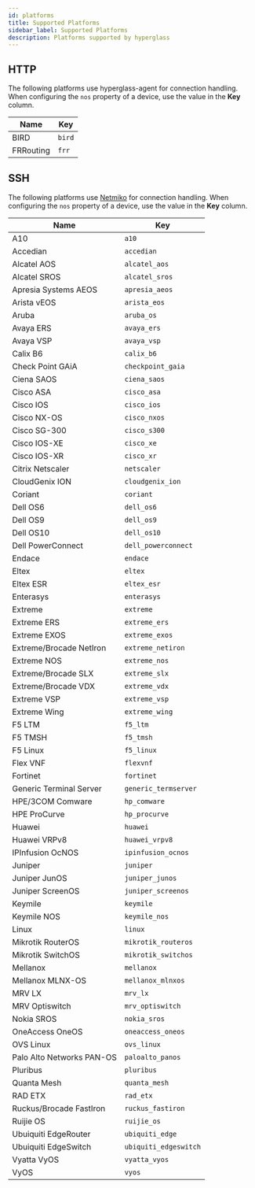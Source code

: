 ```yaml
---
id: platforms
title: Supported Platforms
sidebar_label: Supported Platforms
description: Platforms supported by hyperglass
---
```



## HTTP

The following platforms use <Link to="/docs/agent/installation">hyperglass-agent</Link> for connection handling. When configuring the `nos` property of a device, use the value in the **Key** column.

| Name      | Key    |
| --------- | ------ |
| BIRD      | `bird` |
| FRRouting | `frr`  |

## SSH

The following platforms use [Netmiko](https://github.com/ktbyers/netmiko) for connection handling. When configuring the `nos` property of a device, use the value in the **Key** column.

| Name                      | Key                   |
| ------------------------- | --------------------- |
| A10                       | `a10`                 |
| Accedian                  | `accedian`            |
| Alcatel AOS               | `alcatel_aos`         |
| Alcatel SROS              | `alcatel_sros`        |
| Apresia Systems AEOS      | `apresia_aeos`        |
| Arista vEOS               | `arista_eos`          |
| Aruba                     | `aruba_os`            |
| Avaya ERS                 | `avaya_ers`           |
| Avaya VSP                 | `avaya_vsp`           |
| Calix B6                  | `calix_b6`            |
| Check Point GAiA          | `checkpoint_gaia`     |
| Ciena SAOS                | `ciena_saos`          |
| Cisco ASA                 | `cisco_asa`           |
| Cisco IOS                 | `cisco_ios`           |
| Cisco NX-OS               | `cisco_nxos`          |
| Cisco SG-300              | `cisco_s300`          |
| Cisco IOS-XE              | `cisco_xe`            |
| Cisco IOS-XR              | `cisco_xr`            |
| Citrix Netscaler          | `netscaler`           |
| CloudGenix ION            | `cloudgenix_ion`      |
| Coriant                   | `coriant`             |
| Dell OS6                  | `dell_os6`            |
| Dell OS9                  | `dell_os9`            |
| Dell OS10                 | `dell_os10`           |
| Dell PowerConnect         | `dell_powerconnect`   |
| Endace                    | `endace`              |
| Eltex                     | `eltex`               |
| Eltex ESR                 | `eltex_esr`           |
| Enterasys                 | `enterasys`           |
| Extreme                   | `extreme`             |
| Extreme ERS               | `extreme_ers`         |
| Extreme EXOS              | `extreme_exos`        |
| Extreme/Brocade NetIron   | `extreme_netiron`     |
| Extreme NOS               | `extreme_nos`         |
| Extreme/Brocade SLX       | `extreme_slx`         |
| Extreme/Brocade VDX       | `extreme_vdx`         |
| Extreme VSP               | `extreme_vsp`         |
| Extreme Wing              | `extreme_wing`        |
| F5 LTM                    | `f5_ltm`              |
| F5 TMSH                   | `f5_tmsh`             |
| F5 Linux                  | `f5_linux`            |
| Flex VNF                  | `flexvnf`             |
| Fortinet                  | `fortinet`            |
| Generic Terminal Server   | `generic_termserver`  |
| HPE/3COM Comware          | `hp_comware`          |
| HPE ProCurve              | `hp_procurve`         |
| Huawei                    | `huawei`              |
| Huawei VRPv8              | `huawei_vrpv8`        |
| IPInfusion OcNOS          | `ipinfusion_ocnos`    |
| Juniper                   | `juniper`             |
| Juniper JunOS             | `juniper_junos`       |
| Juniper ScreenOS          | `juniper_screenos`    |
| Keymile                   | `keymile`             |
| Keymile NOS               | `keymile_nos`         |
| Linux                     | `linux`               |
| Mikrotik RouterOS         | `mikrotik_routeros`   |
| Mikrotik SwitchOS         | `mikrotik_switchos`   |
| Mellanox                  | `mellanox`            |
| Mellanox MLNX-OS          | `mellanox_mlnxos`     |
| MRV LX                    | `mrv_lx`              |
| MRV Optiswitch            | `mrv_optiswitch`      |
| Nokia SROS                | `nokia_sros`          |
| OneAccess OneOS           | `oneaccess_oneos`     |
| OVS Linux                 | `ovs_linux`           |
| Palo Alto Networks PAN-OS | `paloalto_panos`      |
| Pluribus                  | `pluribus`            |
| Quanta Mesh               | `quanta_mesh`         |
| RAD ETX                   | `rad_etx`             |
| Ruckus/Brocade FastIron   | `ruckus_fastiron`     |
| Ruijie OS                 | `ruijie_os`           |
| Ubuiquiti EdgeRouter      | `ubiquiti_edge`       |
| Ubuiquiti EdgeSwitch      | `ubiquiti_edgeswitch` |
| Vyatta VyOS               | `vyatta_vyos`         |
| VyOS                      | `vyos`                |
